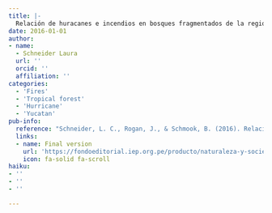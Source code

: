 ```yaml
---
title: |-
  Relación de huracanes e incendios en bosques fragmentados de la región sur de la península de Yucatán, México: ejemplo de las sinergias en sistemas socio-ecológicos
date: 2016-01-01
author:
- name:
  - Schneider Laura
  url: ''
  orcid: ''
  affiliation: ''
categories:
  - 'Fires'
  - 'Tropical forest'
  - 'Hurricane'
  - 'Yucatan'
pub-info:
  reference: "Schneider, L. C., Rogan, J., & Schmook, B. (2016). Relación de huracanes e incendios en bosques fragmentados de la región sur de la península de Yucatán, México: ejemplo de las sinergias en sistemas socio-ecológicos. In J. C. Postigo & K. R. Young (Eds.), Naturaleza y sociedad: Perspectivas socio-ecológicas sobre cambios globales en América Latina. IEP;  INTE-PUCP."
  links:
  - name: Final version
    url: 'https://fondoeditorial.iep.org.pe/producto/naturaleza-y-sociedad-perspectivas-socio-ecologicas-sobre-cambios-globales-en-america-latina/'
    icon: fa-solid fa-scroll
haiku:
- ''
- ''
- ''

---
```

